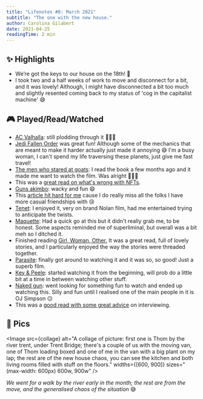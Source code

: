 ```yaml
---
title: "Lifenotes #8: March 2021"
subtitle: "The one with the new house."
author: Carolina Gilabert
date: 2021-04-25
readingTime: 2 min
---
```



## ✨ Highlights

- We’re got the keys to our house on the 18th! 🎉
- I took two and a half weeks of work to move and disconnect for a bit, and it was lovely! Although, I might have disconnected a bit too much and slightly resented coming back to my status of 'cog in the capitalist machine' 😅

## 🎮 Played/Read/Watched

- [AC Valhalla](https://store.playstation.com/en-gb/product/EP0001-PPSA01490_00-GAME000000000000): still plodding through it 🤷🏼‍♀️
- [Jedi Fallen Order](https://store.playstation.com/en-gb/product/EP0006-CUSA12529_00-RESPAWNSWBIRDDOG) was great fun! Although some of the mechanics that are meant to make it harder actually just made it annoying 😅 I'm a busy woman, I can't spend my life traversing these planets, just give me fast travel!
- [The men who stared at goats](https://www.imdb.com/title/tt1234548): I read the book a few months ago and it made me want to watch the film. Was alright 🤷🏼‍♀️
- This was a [great read on what's wrong with NFTs](https://everestpipkin.medium.com/but-the-environmental-issues-with-cryptoart-1128ef72e6a3).
- [Guns akimbo](https://www.imdb.com/title/tt6902676): wacky and fun 😄
- This [article hit hard for me](https://www.theatlantic.com/health/archive/2021/01/pandemic-goodbye-casual-friends/617839/) cause I do really miss all the folks I have more casual friendships with 😢
- [Tenet](https://www.imdb.com/title/tt6723592): I enjoyed it, very on brand Nolan film, had me entertained trying to anticipate the twists.
- [Maquette](https://store.playstation.com/en-gb/product/EP2333-CUSA24479_00-MAQUETTESIEE0000): Had a quick go at this but it didn't really grab me, to be honest. Some aspects reminded me of superliminal, but overall was a bit meh so I ditched it.
- Finished reading [Girl, Woman, Other.](https://uk.bookshop.org/books/girl-woman-other-winner-of-the-booker-prize-2019/9780241984994) It was a great read, full of lovely stories, and I particularly enjoyed the way the stories were threaded together.
- [Parasite](https://www.imdb.com/title/tt6751668): finally got around to watching it and it was so, so good! Just a superb film.
- [Key & Peele](https://www.imdb.com/title/tt1981558): started watching it from the beginning, will prob do a little bit at a time in between watching other stuff.
- [Naked gun](https://www.imdb.com/title/tt0095705): went looking for something fun to watch and ended up watching this. Silly and fun until I realised one of the main people in it is OJ Simpson 😑
- This was a [good read with some great advice](https://laurieontech.com/posts/job-search/) on interviewing.

## 📸 Pics

<Image
  src={collage}
  alt="A collage of picture: first one is Thom by the river trent, under Trent Bridge; there's a couple of us with the moving van, one of Thom loading boxed and one of me in the van with a big plant on my lap; the rest are of the new house chaos, you can see the kitchen and both living rooms filled with stuff on the floors."
  widths={[600, 900]}
  sizes="(max-width: 600px) 600w, 900w"
/>

_We went for a walk by the river early in the month; the rest are from the move, and the generalised chaos of the situation_ 😅
